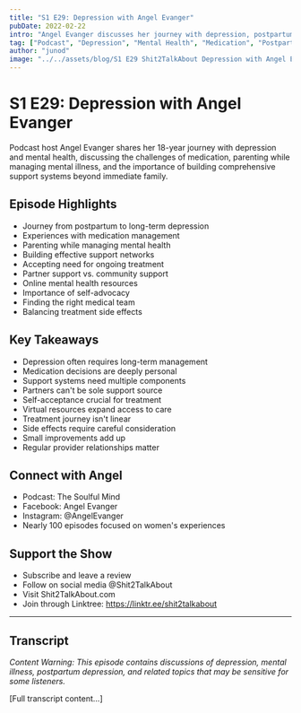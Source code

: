 ```yaml
---
title: "S1 E29: Depression with Angel Evanger"
pubDate: 2022-02-22
intro: "Angel Evanger discusses her journey with depression, postpartum depression, and bipolar disorder, exploring medication, acceptance, and building support systems while challenging mental health stigmas."
tag: ["Podcast", "Depression", "Mental Health", "Medication", "Postpartum Depression", "Bipolar Disorder", "Parenting", "Support Systems", "Recovery", "Self-Acceptance"]
author: "junod"
image: "../../assets/blog/S1 E29 Shit2TalkAbout Depression with Angel Evanger.png"
---
```


# S1 E29: Depression with Angel Evanger

Podcast host Angel Evanger shares her 18-year journey with depression and mental health, discussing the challenges of medication, parenting while managing mental illness, and the importance of building comprehensive support systems beyond immediate family.

## Episode Highlights

- Journey from postpartum to long-term depression
- Experiences with medication management
- Parenting while managing mental health
- Building effective support networks
- Accepting need for ongoing treatment
- Partner support vs. community support
- Online mental health resources
- Importance of self-advocacy
- Finding the right medical team
- Balancing treatment side effects

## Key Takeaways

- Depression often requires long-term management
- Medication decisions are deeply personal
- Support systems need multiple components
- Partners can't be sole support source
- Self-acceptance crucial for treatment
- Virtual resources expand access to care
- Treatment journey isn't linear
- Side effects require careful consideration
- Small improvements add up
- Regular provider relationships matter

## Connect with Angel

- Podcast: The Soulful Mind
- Facebook: Angel Evanger
- Instagram: @AngelEvanger
- Nearly 100 episodes focused on women's experiences

## Support the Show

- Subscribe and leave a review
- Follow on social media @Shit2TalkAbout
- Visit Shit2TalkAbout.com
- Join through Linktree: https://linktr.ee/shit2talkabout

---

## Transcript

*Content Warning: This episode contains discussions of depression, mental illness, postpartum depression, and related topics that may be sensitive for some listeners.*

[Full transcript content...]